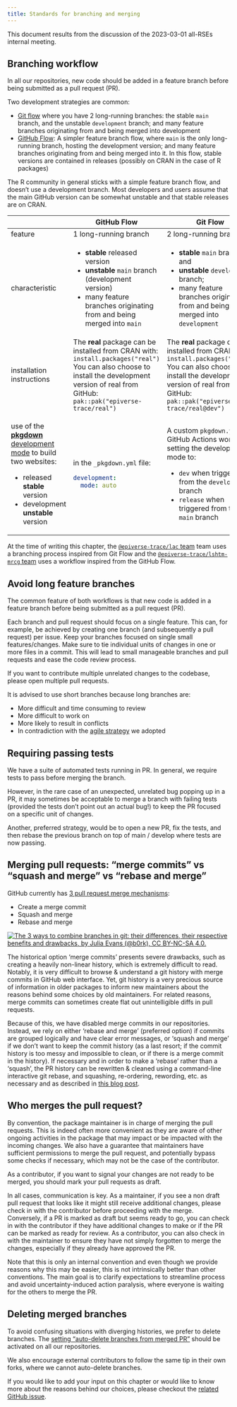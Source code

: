 ```yaml
---
title: Standards for branching and merging
---
```


This document results from the discussion of the 2023-03-01 all-RSEs internal meeting.

## Branching workflow

In all our repositories, new code should be added in a feature branch before being submitted as a pull request (PR).

Two development strategies are common:

- [Git flow](https://www.atlassian.com/git/tutorials/comparing-workflows/gitflow-workflow) where you have 2 long-running branches: the stable `main` branch, and the unstable `development` branch; and many feature branches originating from and being merged into development
- [GitHub Flow](https://githubflow.github.io/): A simpler feature branch flow, where `main` is the only long-running branch, hosting the development version; and many feature branches originating from and being merged into it. In this flow, stable versions are contained in releases (possibly on CRAN in the case of R packages)

The R community in general sticks with a simple feature branch flow, and doesn't use a development branch. Most developers and users assume that the main GitHub version can be somewhat unstable and that stable releases are on CRAN.

+----------------------------------------------------------------------------------------------------------------------------------------+-----------------------------------------------------------------------------+---------------------------------------------------------------------------------+
|                                                                                                                                        | GitHub Flow                                                                 | Git Flow                                                                        |
+========================================================================================================================================+=============================================================================+=================================================================================+
| feature                                                                                                                                | 1 long-running branch                                                       | 2 long-running branches                                                         |
+----------------------------------------------------------------------------------------------------------------------------------------+-----------------------------------------------------------------------------+---------------------------------------------------------------------------------+
| characteristic                                                                                                                         | -   **stable** released version                                             | -   **stable** `main` branch, and                                               |
|                                                                                                                                        | -   **unstable** `main` branch (development version)                        | -   **unstable** `development` branch;                                          |
|                                                                                                                                        | -   many feature branches originating from and being merged into `main`     | -   many feature branches originating from and being merged into `development`  |
+----------------------------------------------------------------------------------------------------------------------------------------+-----------------------------------------------------------------------------+---------------------------------------------------------------------------------+
| installation instructions                                                                                                              | The **real** package can be installed from CRAN with:                       | The **real** package can be installed from CRAN with:                           |
|                                                                                                                                        | `install.packages("real")`                                                  | `install.packages("real")`                                                      |
|                                                                                                                                        | You can also choose to install the development version of real from GitHub: | You can also choose to install the development version of real from GitHub:     |
|                                                                                                                                        | `pak::pak("epiverse-trace/real")`                                           | `pak::pak("epiverse-trace/real@dev")`                                           |
+----------------------------------------------------------------------------------------------------------------------------------------+-----------------------------------------------------------------------------+---------------------------------------------------------------------------------+
| use of the [**pkgdown** development mode](https://pkgdown.r-lib.org/reference/build_site.html#development-mode) to build two websites: | in the `_pkgdown.yml` file:                                                 | A custom `pkgdown.yml` GitHub Actions workflow setting the development mode to: |
|                                                                                                                                        |                                                                             |                                                                                 |
| -   released **stable** version                                                                                                        | ``` yaml                                                                    | - `dev` when triggered from the `development` branch                            |
| -   development **unstable** version                                                                                                   | development:                                                                | - `release` when triggered from the `main` branch                               |
|                                                                                                                                        |   mode: auto                                                                |                                                                                 |
|                                                                                                                                        | ```                                                                         |                                                                                 |
+----------------------------------------------------------------------------------------------------------------------------------------+-----------------------------------------------------------------------------+---------------------------------------------------------------------------------+

At the time of writing this chapter, the [`@epiverse-trace/lac` team](https://github.com/orgs/epiverse-trace/teams/lac) team uses a branching process inspired from Git Flow and the [`@epiverse-trace/lshtm-mrcg` team](https://github.com/orgs/epiverse-trace/teams/lshtm-mrcg) uses a workflow inspired from the GitHub Flow.

## Avoid long feature branches

The common feature of both workflows is that new code is added in a feature branch before being submitted as a pull request (PR).

Each branch and pull request should focus on a single feature. This can, for example, be achieved by creating one branch (and subsequently a pull request) per issue. Keep your branches focused on single small features/changes. Make sure to tie individual units of changes in one or more files in a commit. This will lead to small manageable branches and pull requests and ease the code review process.

If you want to contribute multiple unrelated changes to the codebase, please open multiple pull requests.

It is advised to use short branches because long branches are:

- More difficult and time consuming to review
- More difficult to work on
- More likely to result in conflicts
- In contradiction with the [agile strategy](principles.qmd#lean-and-agile-collaboration-framework) we adopted

## Requiring passing tests

We have a suite of automated tests running in PR. In general, we require tests to pass before merging the branch.

However, in the rare case of an unexpected, unrelated bug popping up in a PR, it may sometimes be acceptable to merge a branch with failing tests (provided the tests don't point out an actual bug!) to keep the PR focused on a specific unit of changes.

Another, preferred strategy, would be to open a new PR, fix the tests, and then rebase the previous branch on top of main / develop where tests are now passing.

<!-- TODO: add schematic representation of fixing in another PR and rebasing -->

## Merging pull requests: "merge commits" vs "squash and merge" vs "rebase and merge"

GitHub currently has [3 pull request merge mechanisms](https://docs.github.com/en/repositories/configuring-branches-and-merges-in-your-repository/configuring-pull-request-merges/about-merge-methods-on-github):

- Create a merge commit
- Squash and merge
- Rebase and merge

[![The 3 ways to combine branches in git: their differences, their respective benefits and drawbacks, by Julia Evans (@b0rk), CC BY-NC-SA 4.0.](https://wizardzines.com/images/uploads/combining-branches.png)](https://wizardzines.com/comics/combining-branches/)

The historical option 'merge commits' presents severe drawbacks, such as creating a heavily non-linear history, which is extremely difficult to read. Notably, it is very difficult to browse & understand a git history with merge commits in GitHub web interface. Yet, git history is a very precious source of information in older packages to inform new maintainers about the reasons behind some choices by old maintainers.
For related reasons, merge commits can sometimes create flat out unintelligible diffs in pull requests.

Because of this, we have disabled merge commits in our repositories.
Instead, we rely on either 'rebase and merge' (preferred option) if commits are grouped logically and have clear error messages, or 'squash and merge' if we don't want to keep the commit history (as a last resort; if the commit history is too messy and impossible to clean, or if there is a merge commit in the history).
If necessary and in order to make a 'rebase' rather than a 'squash', the PR history can be rewritten & cleaned using a command-line interactive git rebase, and squashing, re-ordering, rewording, etc. as necessary and as described in [this blog post](https://github.blog/2022-06-30-write-better-commits-build-better-projects/).

## Who merges the pull request?

By convention, the package maintainer is in charge of merging the pull requests.
This is indeed often more convenient as they are aware of other ongoing activities in the package that may impact or be impacted with the incoming changes.
We also have a guarantee that maintainers have sufficient permissions to merge the pull request, and potentially bypass some checks if necessary, which may not be the case of the contributor.

As a contributor, if you want to signal your changes are not ready to be merged, you should mark your pull requests as draft.

In all cases, communication is key.
As a maintainer, if you see a non draft pull request that looks like it might still receive additional changes, please check in with the contributor before proceeding with the merge.
Conversely, if a PR is marked as draft but seems ready to go, you can check in with the contributor if they have additional changes to make or if the PR can be marked as ready for review.
As a contributor, you can also check in with the maintainer to ensure they have not simply forgotten to merge the changes, especially if they already have approved the PR.

Note that this is only an internal convention and even though we provide reasons why this may be easier, this is not intrinsically better than other conventions.
The main goal is to clarify expectations to streamline process and avoid uncertainty-induced action paralysis, where everyone is waiting for the others to merge the PR.

## Deleting merged branches

To avoid confusing situations with diverging histories, we prefer to delete branches.
The [setting "auto-delete branches from merged PR"](https://docs.github.com/en/repositories/configuring-branches-and-merges-in-your-repository/configuring-pull-request-merges/managing-the-automatic-deletion-of-branches) should be activated on all our repositories.

We also encourage external contributors to follow the same tip in their own forks, where we cannot auto-delete branches.

::: {.callout-tip title="Continue the discussion"}

If you would like to add your input on this chapter or would like to know more about the reasons behind our choices, please checkout the [related GitHub issue](https://github.com/epiverse-trace/blueprints/issues/6).

:::
